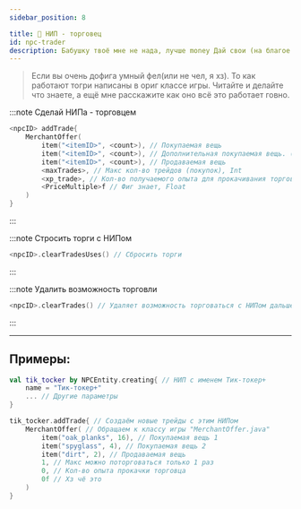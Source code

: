 ```yaml
---
sidebar_position: 8

title: 💎 НИП - торговец
id: npc-trader
description: Бабушку твоё мне не нада, лучше money Дай свои (на благое дело)
---
```


> Если вы очень дофига умный фел(или не чел, я хз). То как работают тогри написаны в ориг классе игры. Читайте и делайте что знаете, а ещё мне расскажите как оно всё это работает говно.

:::note Сделай НИПа - торговцем
```kts
<npcID> addTrade{
    MerchantOffer(
        item("<itemID>", <count>), // Покупаемая вещь
        item("<itemID>", <count>), // Дополнительная покупаемая вещь. (не обязательно)
        item("<itemID>", <count>), // Продаваемая вещь
        <maxTrades>, // Макс кол-во трейдов (покупок), Int
        <xp_trade>, // Кол-во получаемого опыта для прокачивания торговца, Int
        <PriceMultiple>f // Фиг знает, Float
    )
}
```
:::

:::note Стросить торги с НИПом
```kts
<npcID>.clearTradesUses() // Сбросить торги
```
:::

:::note Удалить возможность торговли
```kts
<npcID>.clearTrades() // Удаляет возможность торговаться с НИПом дальше
```
:::

---

## Примеры:
```kts
val tik_tocker by NPCEntity.creating{ // НИП с именем Тик-токер+
    name = "Тик-токер+"
    ... // Другие параметры
}

tik_tocker.addTrade{ // Создаём новые трейды с этим НИПом
    MerchantOffer( // Обращаем к классу игры "MerchantOffer.java"
        item("oak_planks", 16), // Покупаемая вещь 1
        item("spyglass", 4), // Покупаемая вещь 2
        item("dirt", 2), // Продаваемая вещь
        1, // Макс можно поторговаться только 1 раз
        0, // Кол-во опыта прокачки торговца
        0f // Хз чё это
    )
}
```

